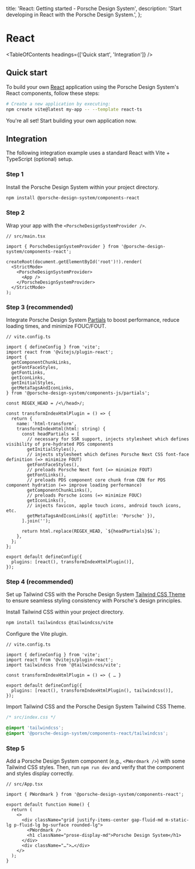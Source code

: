 
  title: 'React: Getting started - Porsche Design System',
  description: 'Start developing in React with the Porsche Design System.',
};

# React

<TableOfContents headings={['Quick start', 'Integration']} />

## Quick start

To build your own [React](https://react.dev/learn/creating-a-react-app#start-from-scratch) application using the Porsche
Design System's React components, follow these steps:

```bash
# Create a new application by executing:
npm create vite@latest my-app -- --template react-ts
```

You're all set! Start building your own application now.

## Integration

The following integration example uses a standard React with Vite + TypeScript (optional) setup.

### Step 1

Install the Porsche Design System within your project directory.

```bash
npm install @porsche-design-system/components-react
```

### Step 2

Wrap your app with the `<PorscheDesignSystemProvider />`.

```tsx
// src/main.tsx

import { PorscheDesignSystemProvider } from '@porsche-design-system/components-react';

createRoot(document.getElementById('root')!).render(
  <StrictMode>
    <PorscheDesignSystemProvider>
      <App />
    </PorscheDesignSystemProvider>
  </StrictMode>
);
```

### Step 3 (recommended)

Integrate Porsche Design System [Partials](/partials/introduction) to boost performance, reduce loading times, and
minimize FOUC/FOUT.

```tsx
// vite.config.ts

import { defineConfig } from 'vite';
import react from '@vitejs/plugin-react';
import {
  getComponentChunkLinks,
  getFontFaceStyles,
  getFontLinks,
  getIconLinks,
  getInitialStyles,
  getMetaTagsAndIconLinks,
} from '@porsche-design-system/components-js/partials';

const REGEX_HEAD = /<\/head>/;

const transformIndexHtmlPlugin = () => {
  return {
    name: 'html-transform',
    transformIndexHtml(html: string) {
      const headPartials = [
        // necessary for SSR support, injects stylesheet which defines visibility of pre-hydrated PDS components
        getInitialStyles(),
        // injects stylesheet which defines Porsche Next CSS font-face definition (=> minimize FOUT)
        getFontFaceStyles(),
        // preloads Porsche Next font (=> minimize FOUT)
        getFontLinks(),
        // preloads PDS component core chunk from CDN for PDS component hydration (=> improve loading performance)
        getComponentChunkLinks(),
        // preloads Porsche icons (=> minimize FOUC)
        getIconLinks(),
        // injects favicon, apple touch icons, android touch icons, etc.
        getMetaTagsAndIconLinks({ appTitle: 'Porsche' }),
      ].join('');

      return html.replace(REGEX_HEAD, `${headPartials}$&`);
    },
  };
};

export default defineConfig({
  plugins: [react(), transformIndexHtmlPlugin()],
});
```

### Step 4 (recommended)

Set up Tailwind CSS with the Porsche Design System [Tailwind CSS Theme](/tailwindcss/introduction) to ensure seamless
styling consistency with Porsche's design principles.

Install Tailwind CSS within your project directory.

```bash
npm install tailwindcss @tailwindcss/vite
```

Configure the Vite plugin.

```tsx
// vite.config.ts

import { defineConfig } from 'vite';
import react from '@vitejs/plugin-react';
import tailwindcss from '@tailwindcss/vite';

const transformIndexHtmlPlugin = () => { … }

export default defineConfig({
  plugins: [react(), transformIndexHtmlPlugin(), tailwindcss()],
});
```

Import Tailwind CSS and the Porsche Design System Tailwind CSS Theme.

```css
/* src/index.css */

@import 'tailwindcss';
@import '@porsche-design-system/components-react/tailwindcss';
```

### Step 5

Add a Porsche Design System component (e.g., `<PWordmark />`) with some Tailwind CSS styles. Then, run `npm run dev` and
verify that the component and styles display correctly.

```tsx
// src/App.tsx

import { PWordmark } from '@porsche-design-system/components-react';

export default function Home() {
  return (
    <>
      <div className="grid justify-items-center gap-fluid-md m-static-lg p-fluid-lg bg-surface rounded-lg">
        <PWordmark />
        <h1 className="prose-display-md">Porsche Design System</h1>
      </div>
      <div className="…">…</div>
    </>
  );
}
```
